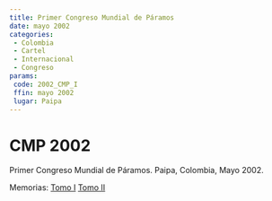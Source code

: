 ```yaml
---
title: Primer Congreso Mundial de Páramos
date: mayo 2002
categories:
 - Colombia
 - Cartel
 - Internacional
 - Congreso
params:
 code: 2002_CMP_I
 ffin: mayo 2002
 lugar: Paipa
---
```


# CMP 2002

Primer Congreso Mundial de Páramos. Paipa, Colombia, Mayo 2002.

Memorias: [Tomo I](http://fundacionecoan.org/Documentos/Primer%20Congreso%20Mundial%20de%20Paramos/TOMO%201.pdf) [Tomo II](http://fundacionecoan.org/Documentos/Primer%20Congreso%20Mundial%20de%20Paramos/TOMO%202.pdf)
